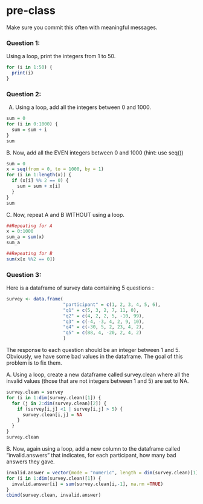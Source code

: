 # pre-class


Make sure you commit this often with meaningful messages. 




### Question 1:

Using a loop, print the integers from 1 to 50. 

```{r}
for (i in 1:50) {
  print(i)
}
```

### Question 2:

A.  Using a loop, add all the integers between 0 and 1000.

```{r}
sum = 0
for (i in 0:1000) {
  sum = sum + i
}
sum
```

B. Now, add all the EVEN integers between 0 and 1000 (hint: use seq())

```{r}
sum = 0
x = seq(from = 0, to = 1000, by = 1)
for (i in 1:length(x)) {
  if (x[i] %% 2 == 0) {
    sum = sum + x[i] 
  }
}
sum
```

C. Now, repeat A and B WITHOUT using a loop.

```{r}
##Repeating for A
x = 0:1000
sum_a = sum(x)
sum_a

##Repeating for B
sum(x[x %%2 == 0])

```

### Question 3:

Here is a dataframe of survey data containing 5 questions :

```{r, eval=FALSE}
survey <- data.frame(
                     "participant" = c(1, 2, 3, 4, 5, 6),
                     "q1" = c(5, 3, 2, 7, 11, 0),
                     "q2" = c(4, 2, 2, 5, -10, 99),
                     "q3" = c(-4, -3, 4, 2, 9, 10),
                     "q4" = c(-30, 5, 2, 23, 4, 2),
                     "q5" = c(88, 4, -20, 2, 4, 2)
                     )
```
The response to each question should be an integer between 1 and 5. Obviously, we have some bad values in the dataframe. The goal of this problem is to fix them.

A. Using a loop, create a new dataframe called survey.clean where all the invalid values (those that are not integers between 1 and 5) are set to NA.

```{r}
survey.clean = survey
for (i in 1:dim(survey.clean)[1]) {
  for (j in 2:dim(survey.clean)[2]) {
    if (survey[i,j] <1 | survey[i,j] > 5) {
      survey.clean[i,j] = NA
    }
  }
}
survey.clean
```

B. Now, again using a loop, add a new column to the dataframe called “invalid.answers” that indicates, for each participant, how many bad answers they gave.

```{r}
invalid.answer = vector(mode = "numeric", length = dim(survey.clean)[1])
for (i in 1:dim(survey.clean)[1]) {
  invalid.answer[i] = sum(survey.clean[i,-1], na.rm =TRUE)
}
cbind(survey.clean, invalid.answer)
```
